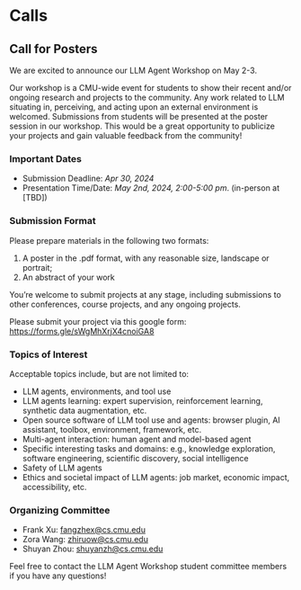 # Calls
## Call for Posters

We are excited to announce our LLM Agent Workshop on May 2-3.

Our workshop is a CMU-wide event for students to show their recent and/or ongoing research and projects to the community. Any work related to LLM situating in, perceiving, and acting upon an external environment is welcomed. 
Submissions from students will be presented at the poster session in our workshop. This would be a great opportunity to publicize your projects and gain valuable feedback from the community!

### Important Dates
* Submission Deadline: *Apr 30, 2024*
* Presentation Time/Date: *May 2nd, 2024, 2:00-5:00 pm*. (in-person at [TBD])


### Submission Format
Please prepare materials in the following two formats:
1. A poster in the .pdf format, with any reasonable size, landscape or portrait;
2. An abstract of your work

You’re welcome to submit projects at any stage, including submissions to other conferences, course projects, and any ongoing projects.

Please submit your project via this google form: https://forms.gle/sWgMhXrjX4cnoiGA8 


### Topics of Interest
Acceptable topics include, but are not limited to:

* LLM agents, environments, and tool use
* LLM agents learning: expert supervision, reinforcement learning, synthetic data augmentation, etc.
* Open source software of LLM tool use and agents: browser plugin, AI assistant, toolbox, environment, framework, etc.
* Multi-agent interaction: human agent and model-based agent
* Specific interesting tasks and domains: e.g., knowledge exploration, software engineering, scientific discovery, social intelligence
* Safety of LLM agents
* Ethics and societal impact of LLM agents: job market, economic impact, accessibility, etc.

### Organizing Committee

* Frank Xu: fangzhex@cs.cmu.edu
* Zora Wang: zhiruow@cs.cmu.edu
* Shuyan Zhou: shuyanzh@cs.cmu.edu

Feel free to contact the LLM Agent Workshop student committee members if you have any questions!


